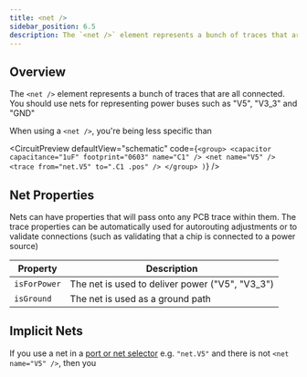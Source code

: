 ```yaml
---
title: <net />
sidebar_position: 6.5
description: The `<net />` element represents a bunch of traces that are all connected. You
---
```


## Overview

The `<net />` element represents a bunch of traces that are all connected. You
should use nets for representing power buses such as "V5", "V3_3" and "GND"

When using a `<net />`, you're being less specific than 


<CircuitPreview
  defaultView="schematic"
  code={`
    <group>
      <capacitor capacitance="1uF" footprint="0603" name="C1" />
      <net name="V5" />
      <trace from="net.V5" to=".C1 .pos" />
    </group>
  )
  `}
/>


## Net Properties

Nets can have properties that will pass onto any PCB trace within them. The 
trace properties can be automatically used for autorouting adjustments or to
validate connections (such as validating that a chip is connected to a power
source)

| Property | Description |
| -------- | ----------- |
| `isForPower`  | The net is used to deliver power ("V5", "V3_3") |  
| `isGround` | The net is used as a ground path |

## Implicit Nets

If you use a net in a [port or net selector](../guides/port-and-net-selectors.md)
e.g. `"net.V5"` and there is not `<net name="V5" />`, then you
